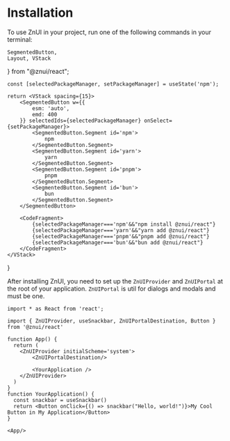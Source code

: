 # Installation

To use ZnUI in your project, run one of the following commands in your terminal:

    SegmentedButton,
    Layout, VStack
} from "@znui/react";

    const [selectedPackageManager, setPackageManager] = useState('npm');

    return <VStack spacing={15}>
        <SegmentedButton w={{
            esm: 'auto',
            emd: 400
        }} selectedIds={selectedPackageManager} onSelect={setPackageManager}>
            <SegmentedButton.Segment id='npm'>
                npm
            </SegmentedButton.Segment>
            <SegmentedButton.Segment id='yarn'>
                yarn
            </SegmentedButton.Segment>
            <SegmentedButton.Segment id='pnpm'>
                pnpm
            </SegmentedButton.Segment>
            <SegmentedButton.Segment id='bun'>
                bun
            </SegmentedButton.Segment>
        </SegmentedButton>

        <CodeFragment>
            {selectedPackageManager==='npm'&&"npm install @znui/react"}
            {selectedPackageManager==='yarn'&&"yarn add @znui/react"}
            {selectedPackageManager==='pnpm'&&"pnpm add @znui/react"}
            {selectedPackageManager==='bun'&&"bun add @znui/react"}
        </CodeFragment>
    </VStack>
}

<PackageInstall/>

After installing ZnUI, you need to set up the <code>ZnUIProvider</code> and <code>ZnUIPortal</code> at the root of your application.
<code>ZnUIPortal</code> is util for dialogs and modals and must be one.

```tsx
import * as React from 'react';

import { ZnUIProvider, useSnackbar, ZnUIPortalDestination, Button } from '@znui/react'

function App() {
  return (
    <ZnUIProvider initialScheme='system'>
        <ZnUIPortalDestination/>

        <YourApplication />
    </ZnUIProvider>
  )
}
function YourApplication() {
  const snackbar = useSnackbar()
  return <Button onClick={() => snackbar("Hello, world!")}>My Cool Button in My Application</Button>
}

<App/>
```